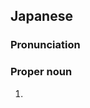 ==Japanese==
{{ja-kanjitab|たけ|ち}}

===Pronunciation===
{{ja-pron|たけち}}

===Proper noun===
{{ja-pos|proper|たけち}}

# {{surname|lang=ja|sort=たけち}}